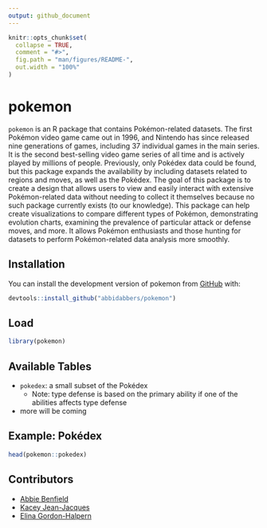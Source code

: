 ```yaml
---
output: github_document
---
```


<!-- README.md is generated from README.Rmd. Please edit that file -->

```r
knitr::opts_chunk$set(
  collapse = TRUE,
  comment = "#>",
  fig.path = "man/figures/README-",
  out.width = "100%"
)
```

# pokemon

<!-- badges: start -->
<!-- badges: end -->

`pokemon` is an R package that contains Pokémon-related datasets. The first Pokémon video game came out in 1996, and Nintendo has since released nine generations of games, including 37 individual games in the main series. It is the second best-selling video game series of all time and is actively played by millions of people. Previously, only Pokédex data could be found, but this package expands the availability by including datasets related to regions and moves, as well as the Pokédex. The goal of this package is to create a design that allows users to view and easily interact with extensive Pokémon-related data without needing to collect it themselves because no such package currently exists (to our knowledge). This package can help create visualizations to compare different types of Pokémon, demonstrating evolution charts, examining the prevalence of particular attack or defense moves, and more. It allows Pokémon enthusiasts and those hunting for datasets to perform Pokémon-related data analysis more smoothly.


## Installation

You can install the development version of pokemon from [GitHub](https://github.com/) with:

```r
devtools::install_github("abbidabbers/pokemon")
```


## Load

```r
library(pokemon)
```

## Available Tables

- `pokedex`: a small subset of the Pokédex
  - Note: type defense is based on the primary ability if one of the abilities affects type defense
- more will be coming


## Example: Pokédex

```r
head(pokemon::pokedex)
```

## Contributors

- [Abbie Benfield](https://github.com/abbidabbers)
- [Kacey Jean-Jacques](https://github.com/kaceyjj)
- [Elina Gordon-Halpern](https://github.com/egordonhalpern)
